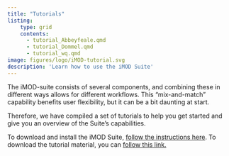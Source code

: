 ```yaml
---
title: "Tutorials"
listing:
    type: grid
    contents:
      - tutorial_Abbeyfeale.qmd
      - tutorial_Dommel.qmd
      - tutorial_wq.qmd
image: figures/logo/iMOD-tutorial.svg
description: 'Learn how to use the iMOD Suite'
---
```


The iMOD-suite consists of several components, and combining these in different
ways allows for different workflows. This "mix-and-match" capability benefits
user flexibility, but it can be a bit daunting at start.

Therefore, we have compiled a set of tutorials to help you get started and give
you an overview of the Suite's capabilities.

To download and install the iMOD Suite, [follow the instructions
here](https://deltares.github.io/iMOD-Documentation/viewer_install.html). To
download the tutorial material, you can [follow this
link.](https://deltares.thegood.cloud/s/ww84QA9qq5ymRMS)
